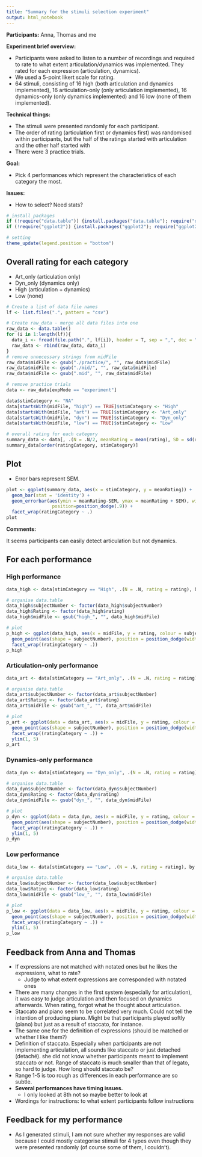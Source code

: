 ```yaml
---
title: "Summary for the stimuli selection experiment"
output: html_notebook
---
```


**Participants:** Anna, Thomas and me

**Experiment brief overview:**

- Participants were asked to listen to a number of recordings and required to rate to what extent articulation/dynamics was implemented. They rated for each expression (articulation, dynamics).
- We used a 5-point likert scale for rating.
- 64 stimuli, consisting of 16 high (both articulation and dynamics implemented), 16 articulation-only (only articulation implemented), 16 dynamics-only (only dynamics implemented) and 16 low (none of them implemented).

**Technical things:**

- The stimuli were presented randomly for each participant.
- The order of rating (articulation first or dynamics first) was randomised within participants, but the half of the ratings started with articulation and the other half started with 
- There were 3 practice trials.

**Goal:**

- Pick 4 performances which represent the characteristics of each category the most.

**Issues:**

- How to select? Need stats?

```r
# install packages
if (!require("data.table")) {install.packages("data.table"); require("data.table")}
if (!require("ggplot2")) {install.packages("ggplot2"); require("ggplot2")}

# setting
theme_update(legend.position = "bottom")
```

## Overall rating for each category
- Art_only (articulation only)
- Dyn_only (dynamics only)
- High (articulation + dynamics)
- Low (none)

```r
# Create a list of data file names
lf <- list.files(".", pattern = "csv")

# Create raw_data - merge all data files into one
raw_data <- data.table()
for (i in 1:length(lf)){
  data_i <- fread(file.path(".", lf[i]), header = T, sep = ",", dec = ".")
  raw_data <- rbind(raw_data, data_i)
}
# remove unnecessary strings from midFile
raw_data$midFile <- gsub("./practice/", "", raw_data$midFile)
raw_data$midFile <- gsub("./mid/", "", raw_data$midFile)
raw_data$midFile <- gsub(".mid", "", raw_data$midFile)

# remove practice trials
data <- raw_data[expMode == "experiment"]
```

```r
data$stimCategory <- "NA"
data[startsWith(midFile, "high") == TRUE]$stimCategory <- "High"
data[startsWith(midFile, "art") == TRUE]$stimCategory <- "Art_only"
data[startsWith(midFile, "dyn") == TRUE]$stimCategory <- "Dyn_only"
data[startsWith(midFile, "low") == TRUE]$stimCategory <- "Low"

# overall rating for each category
summary_data <- data[, .(N = .N/2, meanRating = mean(rating), SD = sd(rating), SEM = sd(rating)/sqrt(.N/2)), by = .(stimCategory, ratingCategory)]
summary_data[order(ratingCategory, stimCategory)]
```

## Plot
- Error bars represent SEM.
```r
plot <- ggplot(summary_data, aes(x = stimCategory, y = meanRating)) +
  geom_bar(stat = 'identity') +
  geom_errorbar(aes(ymin = meanRating-SEM, ymax = meanRating + SEM), width=.2,
                 position=position_dodge(.9)) +
  facet_wrap(ratingCategory ~ .)
plot
```
**Comments:**

It seems participants can easily detect articulation but not dynamics.

## For each performance
### High performance
```r
data_high <- data[stimCategory == "High", .(N = .N, rating = rating), by = .(subjectNumber, ratingCategory, midFile)]

# organise data.table
data_high$subjectNumber <- factor(data_high$subjectNumber)
data_high$Rating <- factor(data_high$rating)
data_high$midFile <- gsub("high_", "", data_high$midFile)

# plot
p_high <- ggplot(data_high, aes(x = midFile, y = rating, colour = subjectNumber, group = subjectNumber)) +
  geom_point(aes(shape = subjectNumber), position = position_dodge(width = .5)) +
  facet_wrap((ratingCategory ~ .))
p_high
```

### Articulation-only performance
```r
data_art <- data[stimCategory == "Art_only", .(N = .N, rating = rating), by = .(subjectNumber, ratingCategory, midFile)]

# organise data.table
data_art$subjectNumber <- factor(data_art$subjectNumber)
data_art$Rating <- factor(data_art$rating)
data_art$midFile <- gsub("art_", "", data_art$midFile)

# plot
p_art <- ggplot(data = data_art, aes(x = midFile, y = rating, colour = subjectNumber, group = subjectNumber)) +
  geom_point(aes(shape = subjectNumber), position = position_dodge(width = .5)) +
  facet_wrap((ratingCategory ~ .)) +
  ylim(1, 5)
p_art
```

### Dynamics-only performance
```r
data_dyn <- data[stimCategory == "Dyn_only", .(N = .N, rating = rating), by = .(subjectNumber, ratingCategory, midFile)]

# organise data.table
data_dyn$subjectNumber <- factor(data_dyn$subjectNumber)
data_dyn$Rating <- factor(data_dyn$rating)
data_dyn$midFile <- gsub("dyn_", "", data_dyn$midFile)

# plot
p_dyn <- ggplot(data = data_dyn, aes(x = midFile, y = rating, colour = subjectNumber, group = subjectNumber)) +
  geom_point(aes(shape = subjectNumber), position = position_dodge(width = .5)) +
  facet_wrap((ratingCategory ~ .)) +
  ylim(1, 5)
p_dyn
```
### Low performance
```r
data_low <- data[stimCategory == "Low", .(N = .N, rating = rating), by = .(subjectNumber, ratingCategory, midFile)]

# organise data.table
data_low$subjectNumber <- factor(data_low$subjectNumber)
data_low$Rating <- factor(data_low$rating)
data_low$midFile <- gsub("low_", "", data_low$midFile)

# plot
p_low <- ggplot(data = data_low, aes(x = midFile, y = rating, colour = subjectNumber, group = subjectNumber)) +
  geom_point(aes(shape = subjectNumber), position = position_dodge(width = .5)) +
  facet_wrap((ratingCategory ~ .)) +
  ylim(1, 5)
p_low
```

## Feedback from Anna and Thomas
- If expressions are not matched with notated ones but he likes the expressions, what to rate?
    + Judge to what extent expressions are corresponded with notated ones
- There are many changes in the first system (especially for articulation), it was easy to judge articulation and then focused on dynamics afterwards. When rating, forgot what he thought about articulation.
- Staccato and piano seem to be correlated very much. Could not tell the intention of producing piano. Might be that participants played softly (piano) but just as a result of staccato, for instance.
- The same one for the definition of expressions (should be matched or whether I like them?)
- Definition of staccato. Especially when participants are not implementing articulation, all sounds like staccato or just detached (detaché). she did not know whether participants meant to implement staccato or not. Range of staccato is much smaller than that of legato, so hard to judge. How long should staccato be?
- Range 1-5 is too rough as differences in each performance are so subtle.
- **Several performances have timing issues.**
    + I only looked at 8th not so maybe better to look at 
- Wordings for instructions: to what extent participants follow instructions

## Feedback for my performance
- As I generated stimuli, I am not sure whether my responses are valid because I could mostly categorise stimuli for 4 types even though they were presented randomly (of course some of them, I couldn't).